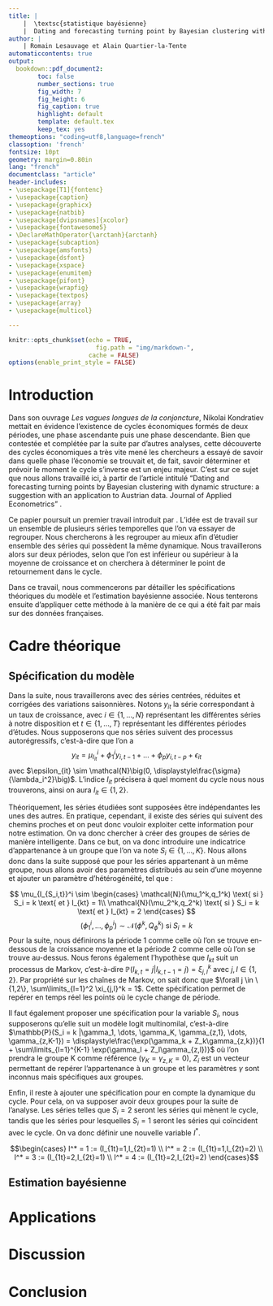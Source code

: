 ```yaml
---
title: |
    |  \textsc{statistique bayésienne}
    |  Dating and forecasting turning point by Bayesian clustering with dynamic structure
author: |
    | Romain Lesauvage et Alain Quartier-la-Tente
automaticcontents: true
output:
  bookdown::pdf_document2:
        toc: false
        number_sections: true
        fig_width: 7
        fig_height: 6
        fig_caption: true
        highlight: default
        template: default.tex
        keep_tex: yes
themeoptions: "coding=utf8,language=french"
classoption: 'french'
fontsize: 10pt
geometry: margin=0.80in
lang: "french"
documentclass: "article"
header-includes:
- \usepackage[T1]{fontenc}
- \usepackage{caption}
- \usepackage{graphicx}
- \usepackage{natbib}
- \usepackage[dvipsnames]{xcolor}
- \usepackage{fontawesome5}
- \DeclareMathOperator{\arctanh}{arctanh}
- \usepackage{subcaption}
- \usepackage{amsfonts}
- \usepackage{dsfont}
- \usepackage{xspace}
- \usepackage{enumitem}
- \usepackage{pifont}
- \usepackage{wrapfig}
- \usepackage{textpos}
- \usepackage{array}
- \usepackage{multicol}

---
```


```r
knitr::opts_chunk$set(echo = TRUE,
                        fig.path = "img/markdown-",
                      cache = FALSE)
options(enable_print_style = FALSE)
```


\begin{textblock*}{\textwidth}(0cm,-7.5cm)
\begin{center}
\includegraphics[height=2.5cm]{img/LOGO-ENSAE.png}
\end{center}
\end{textblock*}

# Introduction

Dans son ouvrage *Les vagues longues de la conjoncture*, Nikolai Kondratiev mettait en évidence l'existence de cycles économiques formés de deux périodes, une phase ascendante puis une phase descendante. Bien que contestée et complétée par la suite par d'autres analyses, cette découverte des cycles économiques a très vite mené les chercheurs a essayé de savoir dans quelle phase l'économie se trouvait et, de fait, savoir déterminer et prévoir le moment le cycle s'inverse est un enjeu majeur. C'est sur ce sujet que nous allons travaillé ici, à partir de l'article intitulé "Dating and forecasting turning points by Bayesian clustering with dynamic structure: a suggestion with an application to Austrian data. Journal of Applied Econometrics" \cite{Kaufmann}.

Ce papier poursuit un premier travail introduit par \cite{FruhwirthKaufmann}. L'idée est de travail sur un ensemble de plusieurs séries temporelles que l'on va essayer de regrouper. Nous chercherons à les regrouper au mieux afin d'étudier ensemble des séries qui possèdent la même dynamique. Nous travaillerons alors sur deux périodes, selon que l'on est inférieur ou supérieur à la moyenne de croissance et on cherchera à déterminer le point de retournement dans le cycle. 

Dans ce travail, nous commencerons par détailler les spécifications théoriques du modèle et l'estimation bayésienne associée. Nous tenterons ensuite d'appliquer cette méthode à la manière de ce qui a été fait par \cite{Kaufmann} mais sur des données françaises.


# Cadre théorique

## Spécification du modèle

Dans la suite, nous travaillerons avec des séries centrées, réduites et corrigées des variations saisonnières. Notons $y_{it}$ la série correspondant à un taux de croissance, avec $i \in \{1, \dots, N\}$ représentant les différentes séries à notre disposition et $t \in \{1, \dots, T\}$ représentant les différentes périodes d'études. Nous supposerons que nos séries suivent des processus autorégressifs, c'est-à-dire que l'on a 
$$ y_{it} = \mu_{I_{it}}^{i} + \phi_1^i y_{i,t-1} + \dots + \phi_p y_{i,t-p} + \epsilon_{it}$$
avec $\epsilon_{it} \sim \mathcal{N}\big(0, \displaystyle\frac{\sigma}{\lambda_i^2}\big)$. L'indice $I_{it}$ précisera à quel moment du cycle nous nous trouverons, ainsi on aura $I_{it} \in \{1,2\}$.

Théoriquement, les séries étudiées sont supposées être indépendantes les unes des autres. En pratique, cependant, il existe des séries qui suivent des chemins proches et on peut donc vouloir exploiter cette information pour notre estimation. On va donc chercher à créer des groupes de séries de manière intelligente. Dans ce but, on va donc introduire une indicatrice d'appartenance à un groupe que l'on va note $S_i \in \{1, \dots, K \}$. Nous allons donc dans la suite supposé que pour les séries appartenant à un même groupe, nous allons avoir des paramètres distribués au sein d'une moyenne et ajouter un paramètre d'hétérogénéité, tel que :

$$ \mu_{I_{S_i,t}}^i \sim \begin{cases}
\mathcal{N}(\mu_1^k,q_1^k) \text{ si } S_i = k \text{ et } I_{kt} = 1\\
\mathcal{N}(\mu_2^k,q_2^k) \text{ si } S_i = k \text{ et } I_{kt} = 2
\end{cases} $$
$$ (\phi_1^i, \dots, \phi_p^i) \sim \mathcal{N}(\phi^k,Q_{\phi}^k) \text{ si } S_i = k$$
Pour la suite, nous définirons la période 1 comme celle où l'on se trouve en-dessous de la croissance moyenne et la période 2 comme celle où l'on se trouve au-dessus. Nous ferons également l'hypothèse que $I_{kt}$ suit un processus de Markov, c'est-à-dire $\mathbb{P}(I_{k,t} = j | I_{k,t-1} = j) = \xi_{j,l}^k$ avec $j,l \in \{1,2\}$. Par propriété sur les chaînes de Markov, on sait donc que $\forall j \in \{1,2\}, \sum\limits_{l=1}^2 \xi_{j,l}^k = 1$. Cette spécification permet de repérer en temps réel les points où le cycle change de période. 

Il faut également proposer une spécification pour la variable $S_i$, nous supposerons qu'elle suit un modèle logit multinomilal, c'est-à-dire $\mathbb{P}(S_i = k |\gamma_1, \dots, \gamma_K, \gamma_{z,1}, \dots, \gamma_{z,K-1}) = \displaystyle\frac{\exp(\gamma_k + Z_k\gamma_{z,k})}{1 + \sum\limits_{l=1}^{K-1} \exp(\gamma_l + Z_l\gamma_{z,l})}$ où l'on prendra le groupe K comme référence ($\gamma_K = \gamma_{z,K}=0$), $Z_i$ est un vecteur permettant de repérer l'appartenance à un groupe et les paramètres $\gamma$ sont inconnus mais spécifiques aux groupes. 

Enfin, il reste à ajouter une spécification pour en compte la dynamique du cycle. Pour cela, on va supposer avoir deux groupes pour la suite de l'analyse. Les séries telles que $S_i = 2$ seront les séries qui mènent le cycle, tandis que les séries pour lesquelles $S_i = 1$ seront les séries qui coïncident avec le cycle. On va donc définir une nouvelle variable $I^*$.

$$\begin{cases}
I^* = 1 := (I_{1t}=1,I_{2t}=1) \\
I^* = 2 := (I_{1t}=1,I_{2t}=2) \\
I^* = 3 := (I_{1t}=2,I_{2t}=1) \\
I^* = 4 := (I_{1t}=2,I_{2t}=2) 
\end{cases}$$

## Estimation bayésienne



# Applications

# Discussion

# Conclusion

\newpage

\nocite{*}
\begin{thebibliography}{999}
\bibitem[Sylvia Kaufmann (2010)]{Kaufmann} Kaufmann S. (2010). Dating and forecasting turning points by Bayesian clustering with dynamic structure: a suggestion with an application to Austrian data. Journal of Applied Econometrics, \textbf{25}(2): 309-344 
\bibitem[Frühwirth-Schnatter S, Kaufmann S. (2008)]{FruhwirthKaufmann} Frühwirth-Schnatter S, Kaufmann S. (2008). Model-based clustering of multiple time series. Journal of Business and Economic Statistics \textbf{26}(1): 78
\end{thebibliography}